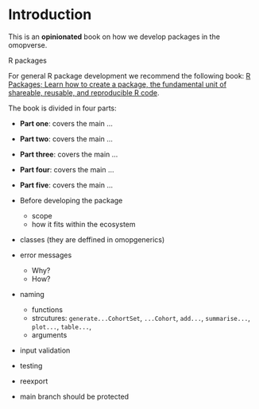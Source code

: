 # Introduction {.unnumbered}

This is an **opinionated** book on how we develop packages in the omopverse.

R packages

For general R package development we recommend the following book: [R Packages; Learn how to create a package, the fundamental unit of shareable, reusable, and reproducible R code](https://r-pkgs.org).

The book is divided in four parts:

-   **Part one**: covers the main ...

-   **Part two**: covers the main ...

-   **Part three**: covers the main ...

-   **Part four**: covers the main ...

-   **Part five**: covers the main ...

-   Before developing the package

    -   scope
    -   how it fits within the ecosystem

-   classes (they are deffined in omopgenerics)

-   error messages

    -   Why?
    -   How?

-   naming

    -   functions
    -   strcutures: `generate...CohortSet`, `...Cohort`, `add...`, `summarise...`, `plot...`, `table...`,
    -   arguments

-   input validation

-   testing

-   reexport

-   main branch should be protected
